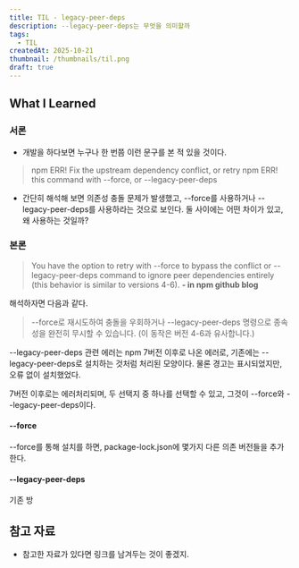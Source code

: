 ```yaml
---
title: TIL - legacy-peer-deps
description: --legacy-peer-deps는 무엇을 의미할까
tags:
  - TIL
createdAt: 2025-10-21
thumbnail: /thumbnails/til.png
draft: true
---
```

## What I Learned

### 서론

- 개발을 하다보면 누구나 한 번쯤 이런 문구를 본 적 있을 것이다.
>npm ERR! Fix the upstream dependency conflict, or retry
>npm ERR! this command with --force, or --legacy-peer-deps
- 간단히 해석해 보면 의존성 충돌 문제가 발생했고, --force를 사용하거나 --legacy-peer-deps를 사용하라는 것으로 보인다. 둘 사이에는 어떤 차이가 있고, 왜 사용하는 것일까?

### 본론

>You have the option to retry with --force to bypass the conflict or --legacy-peer-deps command to ignore peer dependencies entirely (this behavior is similar to versions 4-6). **- in npm github blog**

해석하자면 다음과 같다.

>--force로 재시도하여 충돌을 우회하거나 --legacy-peer-deps 명령으로 종속성을 완전히 무시할 수 있습니다. (이 동작은 버전 4-6과 유사합니다.)

--legacy-peer-deps 관련 에러는 npm 7버전 이후로 나온 에러로, 기존에는 --legacy-peer-deps로 설치하는 것처럼 처리된 모양이다. 물론 경고는 표시되었지만, 오류 없이 설치했었다. 

7버전 이후로는 에러처리되며, 두 선택지 중 하나를 선택할 수 있고, 그것이 --force와 --legacy-peer-deps이다. 
#### --force
--force를 통해 설치를 하면, package-lock.json에 몇가지 다른 의존 버전들을 추가한다.

#### --legacy-peer-deps
기존 방
## 참고 자료

- 참고한 자료가 있다면 링크를 남겨두는 것이 좋겠지.
